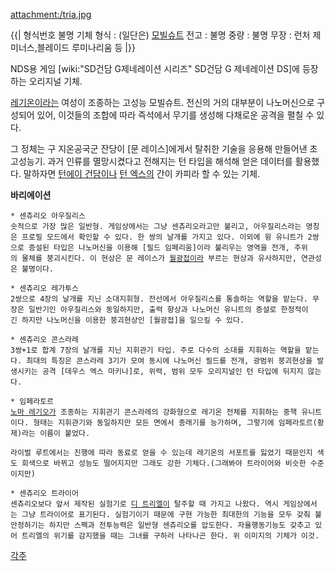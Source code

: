 attachment:/tria.jpg

{{|
형식번호 불명
기체 형식 : (일단은) [[모빌슈트]]
전고 : 불명
중량 : 불명
무장 : 런처 제미너스,블레이드 루미나리움 등
|}}

NDS용 게임 [wiki:"SD건담 G제네레이션 시리즈" SD건담 G 제네레이션 DS]에 등장하는 오리지널 기체.

[[레기온]]이라는 여성이 조종하는 고성능 모빌슈트. 전신의 거의 대부분이 나노머신으로 구성되어 있어, 이것들의 조합에 따라 즉석에서 무기를 생성해 다채로운 공격을 펼칠 수 있다.

그 정체는 구 지온공국군 잔당이 [문 레이스]에게서 탈취한 기술을 응용해 만들어낸 초고성능기. 과거 인류를 멸망시켰다고 전해지는 턴 타입을 해석해 얻은 데이터를 활용했다. 말하자면 [[턴에이 건담]]이나 [[턴 엑스]]의 간이 카피라 할 수 있는 기체.

'''바리에이션'''

 * 센츄리오 아우질리스
 숫적으로 가장 많은 일반형. 게임상에서는 그냥 센츄리오라고만 불리고, 아우질리스라는 명칭은 프로필 모드에서 확인할 수 있다. 한 쌍의 날개를 가지고 있다. 이외에 윙 유니트가 2쌍으로 증설된 타입은 나노머신을 이용해 [필드 임페리움]이라 불리우는 영역을 전개, 주위의 물체를 붕괴시킨다. 이 현상은 문 레이스가 [[월광접]]이라 부르는 현상과 유사하지만, 연관성은 불명이다.

 * 센츄리오 레가투스
 2쌍으로 4장의 날개를 지닌 소대지휘형. 전선에서 아우질리스를 통솔하는 역할을 맡는다. 무장은 일반기인 아우질리스와 동일하지만, 출력 향상과 나노머신 유니트의 증설로 한정적이긴 하지만 나노머신을 이용한 붕괴현상인 [월광접]을 일으킬 수 있다.

 * 센츄리오 콘스라레
 3쌍+1로 합계 7장의 날개를 지닌 지휘관기 타입. 주로 다수의 소대를 지휘하는 역할을 맡는다. 최대의 특징은 콘스라레 3기가 모여 동시에 나노머신 필드를 전개, 광범위 붕괴현상을 발생시키는 공격 [데우스 엑스 마키나]로, 위력, 범위 모두 오리지널인 턴 타입에 뒤지지 않는다.

 * 임페라토르
 [[노마 레기오]]가 조종하는 지휘관기 콘스라레의 강화형으로 레기온 전체를 지휘하는 중핵 유니트이다. 형태는 지휘관기와 동일하지만 모든 면에서 종래기를 능가하며, 그렇기에 임페라토르(황제)라는 이름이 붙었다.

 라이벌 루트에서는 진행에 따라 동료로 얻을 수 있는데 레기온의 서포트를 잃었기 때문인지 색도 회색으로 바뀌고 성능도 떨어지지만 그래도 강한 기체다.(그래봐야 트라이어와 비슷한 수준이지만)

 * 센츄리오 트라이어
 센츄리오보다 앞서 제작된 실험기로 [[디 트리엘]]이 탈주할 때 가지고 나왔다. 역시 게임상에서는 그냥 트라이어로 표기된다. 실험기이기 때문에 구현 가능한 최대한의 기능을 모두 갖춰 불안정하기는 하지만 스펙과 전투능력은 일반형 센츄리오를 압도한다. 자율행동기능도 갖추고 있어 트리엘의 위기를 감지했을 때는 그녀를 구하러 나타나곤 한다. 위 이미지의 기체가 이것.

[[각주]]
